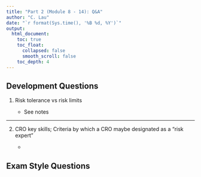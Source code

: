 ```yaml
---
title: "Part 2 (Module 8 - 14): Q&A"
author: "C. Lau"
date: "`r format(Sys.time(), '%B %d, %Y')`"
output: 
  html_document:
    toc: true
    toc_float:
      collapsed: false
      smooth_scroll: false
    toc_depth: 4
---
```


## Development Questions

1. Risk tolerance vs risk limits

    * See notes
    
***

2. CRO key skills; Criteria by which a CRO maybe designated as a "risk expert"

    * 



## Exam Style Questions